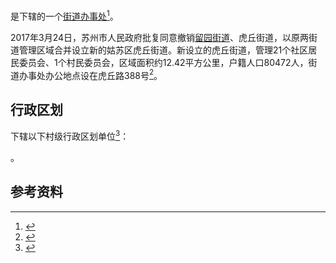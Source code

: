 {{中国乡级行政区|32/05/08/017/000}}

'''{{PAGENAMEBASE}}'''是{{PRC admin/fullname|32/05/08/017/000|3}}下辖的一个[[街道办事处|街道办事处]]<ref>{{PRC admin/ref sgc|{{PRC admin/parent|32/05/08/017/000}}}}</ref>。

2017年3月24日，苏州市人民政府批复同意撤销[[留园街道|留园街道]]、虎丘街道，以原两街道管理区域合并设立新的姑苏区虎丘街道。新设立的虎丘街道，管理21个社区居民委员会、1个村民委员会，区域面积约12.42平方公里，户籍人口80472人，街道办事处办公地点设在虎丘路388号<ref>{{Cite web |url=http://www.zfxxgk.suzhou.gov.cn/sxqzf/szsrmzf/201703/t20170328_856500.html |title=《苏州市人民政府关于同意姑苏区街道行政区划调整的批复》（苏府复〔2017〕19号） |access-date=2018-05-21 |archive-url=https://web.archive.org/web/20180521191809/http://www.zfxxgk.suzhou.gov.cn/sxqzf/szsrmzf/201703/t20170328_856500.html |archive-date=2018-05-21 |dead-url=yes }}</ref>。

== 行政区划 ==
{{PAGENAMEBASE}}下辖以下村级行政区划单位<ref>{{PRC admin/ref sgc|32/05/08/017/000}}</ref>：

{{PRC admin/children|32/05/08/017/000}}。

== 参考资料 ==
{{reflist}}

{{江苏行政区划小作品}}
{{PRC admin/navcat|32/05/08/017/000}}